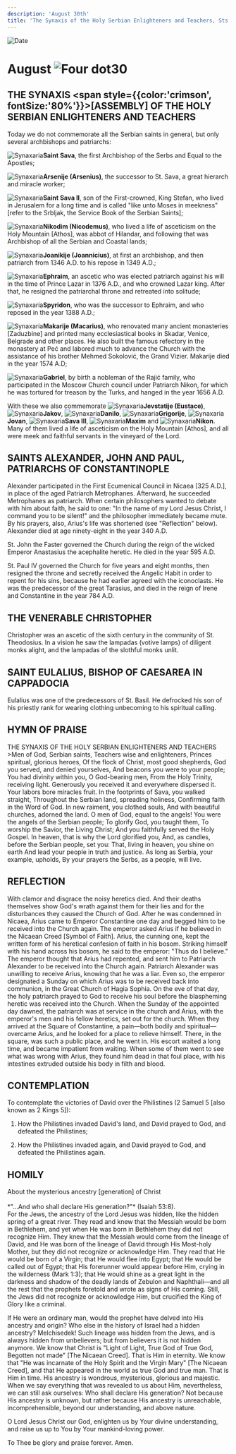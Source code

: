 ```yaml
---
description: 'August 30th'
title: 'The Synaxis of the Holy Serbian Enlighteners and Teachers, Sts. Alexander, John, and Paul, Patriarchs of Constantinople'
---
```


<CustomPaginator />
<RunningHead />

<Image src="/title-imprint.png" height={68} width={50} alt="Date" className="title-imprint"/>

# <div id="date">August <Image className="four-dot" src="/four-dot.png" height={15} width={15} alt="Four dot" />30</div>

## THE SYNAXIS <span style={{color:'crimson', fontSize:'80%'}}>[ASSEMBLY]</span> OF THE HOLY SERBIAN ENLIGHTENERS AND TEACHERS

Today we do not commemorate all the Serbian saints in general, but only several archbishops and patriarchs:

<Image className="four-dot" src="/four-dot.png" height={15} width={15} alt="Synaxaria" />**Saint Sava**, the first Archbishop of the Serbs and Equal to the Apostles;  

<Image className="four-dot" src="/four-dot.png" height={15} width={15} alt="Synaxaria" />**Arsenije (Arsenius)**, the successor to St. Sava, a great hierarch and miracle worker;  

<Image className="four-dot" src="/four-dot.png" height={15} width={15} alt="Synaxaria" />**Saint Sava II**, son of the First-crowned, King Stefan, who lived in Jerusalem for a long time and is called "like unto Moses in meekness" [refer to the Srbljak, the Service Book of the Serbian Saints];  

<Image className="four-dot" src="/four-dot.png" height={15} width={15} alt="Synaxaria" />**Nikodim (Nicodemus)**, who lived a life of asceticism on the Holy Mountain [Athos], was abbot of Hilandar, and following that was Archbishop of all the Serbian and Coastal lands;  

<Image className="four-dot" src="/four-dot.png" height={15} width={15} alt="Synaxaria" />**Joanikije (Joannicius)**, at first an archbishop, and then patriarch from 1346 A.D. to his repose in 1349 A.D.;  

<Image className="four-dot" src="/four-dot.png" height={15} width={15} alt="Synaxaria" />**Ephraim**, an ascetic who was elected patriarch against his will in the time of Prince Lazar in 1376 A.D., and who crowned Lazar king. After that, he resigned the patriarchal throne and retreated into solitude;  

<Image className="four-dot" src="/four-dot.png" height={15} width={15} alt="Synaxaria" />**Spyridon**, who was the successor to Ephraim, and who reposed in the year 1388 A.D.;  

<Image className="four-dot" src="/four-dot.png" height={15} width={15} alt="Synaxaria" />**Makarije (Macarius)**, who renovated many ancient monasteries [Zaduzbine] and printed many ecclesiastical books in Skadar, Venice, Belgrade and other places. He also built the famous refectory in the monastery at Peć and labored much to advance the Church with the assistance of his brother Mehmed Sokolović, the Grand Vizier. Makarije died in the year 1574 A.D;  

<Image className="four-dot" src="/four-dot.png" height={15} width={15} alt="Synaxaria" />**Gabriel**, by birth a nobleman of the Rajić family, who participated in the Moscow Church council under Patriarch Nikon, for which he was tortured for treason by the Turks, and hanged in the year 1656 A.D.  

With these we also commemorate <Image className="four-dot" src="/four-dot.png" height={15} width={15} alt="Synaxaria" />**Jevstatije (Eustace)**, <Image className="four-dot" src="/four-dot.png" height={15} width={15} alt="Synaxaria" />**Jakov**, <Image className="four-dot" src="/four-dot.png" height={15} width={15} alt="Synaxaria" />**Danilo**, <Image className="four-dot" src="/four-dot.png" height={15} width={15} alt="Synaxaria" />**Grigorije**, <Image className="four-dot" src="/four-dot.png" height={15} width={15} alt="Synaxaria" />**Jovan**, <Image className="four-dot" src="/four-dot.png" height={15} width={15} alt="Synaxaria" />**Sava III**, <Image className="four-dot" src="/four-dot.png" height={15} width={15} alt="Synaxaria" />**Maxim** and <Image className="four-dot" src="/four-dot.png" height={15} width={15} alt="Synaxaria" />**Nikon**. Many of them lived a life of asceticism on the Holy Mountain [Athos], and all were meek and faithful servants in the vineyard of the Lord.  

## SAINTS ALEXANDER, JOHN AND PAUL,<br />PATRIARCHS OF CONSTANTINOPLE

Alexander participated in the First Ecumenical Council in Nicaea [325 A.D.], in place of the aged Patriarch Metrophanes. Afterward, he succeeded Metrophanes as patriarch. When certain philosophers wanted to debate with him about faith, he said to one: "In the name of my Lord Jesus Christ, I command you to be silent!" and the philosopher immediately became mute. By his prayers, also, Arius's life was shortened (see "Reflection" below). Alexander died at age ninety-eight in the year 340 A.D.

St. John the Faster governed the Church during the reign of the wicked Emperor Anastasius the acephalite heretic. He died in the year 595 A.D.

St. Paul IV governed the Church for five years and eight months, then resigned the throne and secretly received the Angelic Habit in order to repent for his sins, because he had earlier agreed with the iconoclasts. He was the predecessor of the great Tarasius, and died in the reign of Irene and Constantine in the year 784 A.D.

## THE VENERABLE CHRISTOPHER

Christopher was an ascetic of the sixth century in the community of St. Theodosius. In a vision he saw the lampadas (votive lamps) of diligent monks alight, and the lampadas of the slothful monks unlit.

## SAINT EULALIUS, BISHOP OF CAESAREA IN CAPPADOCIA

Eulalius was one of the predecessors of St. Basil. He defrocked his son of his priestly rank for wearing clothing unbecoming to his spiritual calling.


## HYMN OF PRAISE
<div style={{textAlign:'center', color:'crimson', fontWeight:'bold'}}>
THE SYNAXIS OF THE HOLY SERBIAN ENLIGHTENERS AND TEACHERS
</div>
>Men of God, Serbian saints,  
Teachers wise and enlighteners,  
Princes spiritual, glorious heroes,  
Of the flock of Christ, most good shepherds,  
God you served, and denied yourselves,  
And beacons you were to your people;  
You had divinity within you,  
O God-bearing men,  
From the Holy Trinity, receiving light.  
Generously you received it and everywhere dispersed it.  
Your labors bore miracles fruit.  
In the footprints of Sava, you walked straight,  
Throughout the Serbian land, spreading holiness,  
Confirming faith in the Word of God.  
In new raiment, you clothed souls,  
And with beautiful churches, adorned the land.  
O men of God, equal to the angels!  
You were the angels of the Serbian people;  
To glorify God, you taught them,  
To worship the Savior, the Living Christ;  
And you faithfully served the Holy Gospel.  
In heaven, that is why the Lord glorified you,  
And, as candles, before the Serbian people, set you:  
That, living in heaven, you shine on earth  
And lead your people in truth and justice.  
As long as Serbia, your example, upholds,  
By your prayers the Serbs, as a people, will live.  


## REFLECTION

With clamor and disgrace the noisy heretics died. And their deaths themselves show God's wrath against them for their lies and for the disturbances they caused the Church of God. After he was condemned in Nicaea, Arius came to Emperor Constantine one day and begged him to be received into the Church again. The emperor asked Arius if he believed in the Nicaean Creed [Symbol of Faith]. Arius, the cunning one, kept the written form of his heretical confesion of faith in his bosom. Striking himself with his hand across his bosom, he said to the emperor: "Thus do I believe." The emperor thought that Arius had repented, and sent him to Patriarch Alexander to be received into the Church again. Patriarch Alexander was unwilling to receive Arius, knowing that he was a liar. Even so, the emperor designated a Sunday on which Arius was to be received back into communion, in the Great Church of Hagia Sophia. On the eve of that day, the holy patriarch prayed to God to receive his soul before the blaspheming heretic was received into the Church. When the Sunday of the appointed day dawned, the patriarch was at service in the church and Arius, with the emperor's men and his fellow heretics, set out for the church. When they arrived at the Square of Constantine, a pain—both bodily and spiritual—overcame Arius, and he looked for a place to relieve himself.  There, in the square, was such a public place, and he went in. His escort waited a long time, and became impatient from waiting. When some of them went to see what was wrong with Arius, they found him dead in that foul place, with his intestines extruded outside his body in filth and blood.


## CONTEMPLATION

To contemplate the victories of David over the Philistines (2 Samuel 5 [also known as 2 Kings 5]):

1. How the Philistines invaded David's land, and David prayed to God, and defeated the Philistines;

2. How the Philistines invaded again, and David prayed to God, and defeated the Philistines again.


## HOMILY
<div style={{textAlign:'center', color:'crimson', fontWeight:'bold'}}>
About the mysterious ancestry [generation] of Christ
</div>
<br />
<div style={{textAlign:'right'}}>
*"…And who shall declare His generation?"* (Isaiah 53:8).
</div>
For the Jews, the ancestry of the Lord Jesus was hidden, like the hidden spring of a great river. They read and knew that the Messiah would be born in Bethlehem, and yet when He was born in Bethlehem they did not recognize Him. They knew that the Messiah would come from the lineage of David, and He was born of the lineage of David through His Most-holy Mother, but they did not recognize or acknowledge Him. They read that He would be born of a Virgin; that He would flee into Egypt; that He would be called out of Egypt; that His forerunner would appear before Him, crying in the wilderness (Mark 1:3); that He would shine as a great light in the darkness and shadow of the deadly lands of Zebulon and Naphthali—and all the rest that the prophets foretold and wrote as signs of His coming. Still, the Jews did not recognize or acknowledge Him, but crucified the King of Glory like a criminal.

If He were an ordinary man, would the prophet have delved into His ancestry and origin? Who else in the history of Israel had a hidden ancestry? Melchisedek! Such lineage was hidden from the Jews, and is always hidden from unbelievers; but from believers it is not hidden anymore. We know that Christ is "Light of Light, True God of True God, Begotten not made" [The Nicaean Creed]. That is Him in eternity. We know that "He was incarnate of the Holy Spirit and the Virgin Mary" [The Nicaean Creed], and that He appeared in the world as true God and true man. That is Him in time. His ancestry is wondrous, mysterious, glorious and majestic. When we say everything that was revealed to us about Him, nevertheless, we can still ask ourselves: Who shall declare His generation? Not because His ancestry is unknown, but rather because His ancestry is unreachable, incomprehensible, beyond our understanding, and above nature.

O Lord Jesus Christ our God, enlighten us by Your divine understanding, and raise us up to You by Your mankind-loving power.

To Thee be glory and praise forever. Amen.